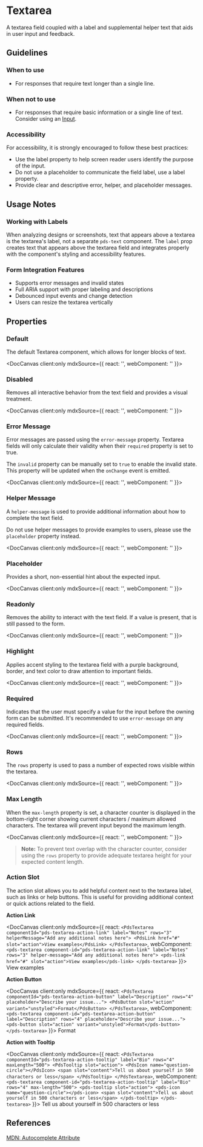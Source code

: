 
# Textarea

A textarea field coupled with a label and supplemental helper text that aids in user input and feedback.

## Guidelines

### When to use

- For responses that require text longer than a single line.

### When not to use

- For responses that require basic information or a single line of text. Consider using an [Input](/docs/components-input--docs).

### Accessibility

For accessibility, it is strongly encouraged to follow these best practices:

- Use the label property to help screen reader users identify the purpose of the input.
- Do not use a placeholder to communicate the field label, use a label property.
- Provide clear and descriptive error, helper, and placeholder messages.

## Usage Notes

### Working with Labels

When analyzing designs or screenshots, text that appears above a textarea is the textarea's label, not a separate `pds-text` component. The `label` prop creates text that appears above the textarea field and integrates properly with the component's styling and accessibility features.

### Form Integration Features

- Supports error messages and invalid states
- Full ARIA support with proper labeling and descriptions
- Debounced input events and change detection
- Users can resize the textarea vertically

## Properties

<DocArgsTable componentName="pds-textarea" docSource={components} />

### Default

The default Textarea component, which allows for longer blocks of text.

<DocCanvas client:only
  mdxSource={{
    react: '<PdsTextarea name="Default" label="Name" componentId="textarea-default"></PdsTextarea>',
    webComponent: '<pds-textarea name="Default" label="Name" component-id="textarea-default"></pds-textarea>'
}}>
  <pds-textarea name="Default" label="Name" component-id="textarea-default"></pds-textarea>
</DocCanvas>

### Disabled

Removes all interactive behavior from the text field and provides a visual treatment.

<DocCanvas client:only
  mdxSource={{
    react: '<PdsTextarea name="Disabled" label="Name" disabled="true" componentId="textarea-disabled"></PdsTextarea>',
    webComponent: '<pds-textarea name="Disabled" label="Name" disabled="true" component-id="textarea-disabled"></pds-textarea>'
}}>
  <pds-textarea name="Disabled" label="Name" disabled="true" component-id="textarea-disabled"></pds-textarea>
</DocCanvas>

### Error Message

Error messages are passed using the `error-message` property. Textarea fields will only calculate their validity when their `required` property is set to true.

The `invalid` property can be manually set to `true` to enable the invalid state. This property will be updated when the `onChange` event is emitted.

<DocCanvas client:only
  mdxSource={{
    react: '<PdsTextarea name="Invalid" label="Name" errorMessage="Field cannot be blank" invalid="true" required="true" componentId="textarea-invalid"></PdsTextarea>',
    webComponent: '<pds-textarea name="Invalid" label="Name" error-message="Field cannot be blank" invalid="true" required="true" component-id="textarea-invalid"></pds-textarea>'
}}>
  <pds-textarea name="Invalid" label="Name" error-message="Field cannot be blank" invalid="true" required="true" component-id="textarea-invalid"></pds-textarea>
</DocCanvas>

### Helper Message

A `helper-message` is used to provide additional information about how to complete the text field.

Do not use helper messages to provide examples to users, please use the `placeholder` property instead.

<DocCanvas client:only
  mdxSource={{
    react: '<PdsTextarea name="Message" label="Name" helperMessage="Helper message text" componentId="pds-textarea-helper-example"></PdsTextarea>',
    webComponent: '<pds-textarea name="Message" label="Name" helper-message="Helper message text" component-id="pds-textarea-helper-example"></pds-textarea>'
}}>
  <pds-textarea name="Message" label="Name" helper-message="Helper message text" component-id="pds-textarea-helper-example"></pds-textarea>
</DocCanvas>

### Placeholder

Provides a short, non-essential hint about the expected input.

<DocCanvas client:only
  mdxSource={{
    react: '<PdsTextarea name="Placeholder" label="Name" placeholder="Placeholder..." componentId="textarea-placeholder"></PdsTextarea>',
    webComponent: '<pds-textarea name="Placeholder" label="Name" placeholder="Placeholder..." component-id="textarea-placeholder"></pds-textarea>'
}}>
  <pds-textarea name="Placeholder" label="Name" placeholder="Placeholder..." component-id="textarea-placeholder"></pds-textarea>
</DocCanvas>

### Readonly

Removes the ability to interact with the text field. If a value is present, that is still passed to the form.

<DocCanvas client:only
  mdxSource={{
    react: '<PdsTextarea name="Readonly" label="Name" readonly="true" value="Readonly Value" componentId="textarea-readonly"></PdsTextarea>',
    webComponent: '<pds-textarea name="Readonly" label="Name" readonly="true" value="Readonly Value" component-id="textarea-readonly"></pds-textarea>'
}}>
  <pds-textarea name="Readonly" label="Name" readonly="true" value="Readonly Value" component-id="textarea-readonly"></pds-textarea>
</DocCanvas>

### Highlight

Applies accent styling to the textarea field with a purple background, border, and text color to draw attention to important fields.

<DocCanvas client:only
  mdxSource={{
    react: '<PdsTextarea name="Highlight" label="Message" highlight="true" value="This textarea is highlighted" componentId="textarea-highlight"></PdsTextarea>',
    webComponent: '<pds-textarea name="Highlight" label="Message" highlight="true" value="This textarea is highlighted" component-id="textarea-highlight"></pds-textarea>'
}}>
  <pds-textarea name="Highlight" label="Message" highlight="true" value="This textarea is highlighted" component-id="textarea-highlight"></pds-textarea>
</DocCanvas>

### Required

Indicates that the user must specify a value for the input before the owning form can be submitted. It's recommended to use `error-message` on any required fields.

<DocCanvas client:only
  mdxSource={{
    react: '<PdsTextarea name="Required" label="Name" required="true" componentId="textarea-required"></PdsTextarea>',
    webComponent: '<pds-textarea name="Required" label="Name" required="true" component-id="textarea-required"></pds-textarea>'
}}>
  <pds-textarea name="Required" label="Name" required="true" component-id="textarea-required"></pds-textarea>
</DocCanvas>

### Rows

The `rows` property is used to pass a number of expected rows visible within the textarea.

<DocCanvas client:only
  mdxSource={{
    react: '<PdsTextarea name="Rows" label="Name" rows="4" componentId="textarea-rows"></PdsTextarea>',
    webComponent: '<pds-textarea name="Rows" label="Name" rows="4" component-id="textarea-rows"></pds-textarea>'
}}>
  <pds-textarea name="Rows" label="Name" rows="4" component-id="textarea-rows"></pds-textarea>
</DocCanvas>

### Max Length

When the `max-length` property is set, a character counter is displayed in the bottom-right corner showing current characters / maximum allowed characters. The textarea will prevent input beyond the maximum length.

<DocCanvas client:only
  mdxSource={{
    react: '<PdsTextarea name="Bio" label="Bio" maxLength="120" rows="4" componentId="textarea-maxlength" placeholder="Tell us about yourself..."></PdsTextarea>',
    webComponent: '<pds-textarea name="Bio" label="Bio" max-length="120" rows="4" component-id="textarea-maxlength" placeholder="Tell us about yourself..."></pds-textarea>'
}}>
  <pds-textarea name="Bio" label="Bio" max-length="120" rows="4" component-id="textarea-maxlength" placeholder="Tell us about yourself..."></pds-textarea>
</DocCanvas>

> **Note:** To prevent text overlap with the character counter, consider using the `rows` property to provide adequate textarea height for your expected content length.

### Action Slot

The action slot allows you to add helpful content next to the textarea label, such as links or help buttons. This is useful for providing additional context or quick actions related to the field.

**Action Link**

<DocCanvas client:only
  mdxSource={{
    react: `<PdsTextarea componentId="pds-textarea-action-link" label="Notes" rows="3" helperMessage="Add any additional notes here">
  <PdsLink href="#" slot="action">View examples</PdsLink>
</PdsTextarea>`,
    webComponent: `<pds-textarea component-id="pds-textarea-action-link" label="Notes" rows="3" helper-message="Add any additional notes here">
  <pds-link href="#" slot="action">View examples</pds-link>
</pds-textarea>`
}}>
  <pds-textarea component-id="pds-textarea-action-link" label="Notes" rows="3" helper-message="Add any additional notes here">
    <pds-link href="#" slot="action">View examples</pds-link>
  </pds-textarea>
</DocCanvas>

**Action Button**

<DocCanvas client:only
  mdxSource={{
    react: `<PdsTextarea componentId="pds-textarea-action-button" label="Description" rows="4" placeholder="Describe your issue...">
  <PdsButton slot="action" variant="unstyled">Format</PdsButton>
</PdsTextarea>`,
    webComponent: `<pds-textarea component-id="pds-textarea-action-button" label="Description" rows="4" placeholder="Describe your issue...">
  <pds-button slot="action" variant="unstyled">Format</pds-button>
</pds-textarea>`
}}>
  <pds-textarea component-id="pds-textarea-action-button" label="Description" rows="4" placeholder="Describe your issue...">
    <pds-button slot="action" variant="unstyled">Format</pds-button>
  </pds-textarea>
</DocCanvas>

**Action with Tooltip**

<DocCanvas client:only
  mdxSource={{
    react: `<PdsTextarea componentId="pds-textarea-action-tooltip" label="Bio" rows="4" maxLength="500">
  <PdsTooltip slot="action">
    <PdsIcon name="question-circle"></PdsIcon>
    <span slot="content">Tell us about yourself in 500 characters or less</span>
  </PdsTooltip>
</PdsTextarea>`,
    webComponent: `<pds-textarea component-id="pds-textarea-action-tooltip" label="Bio" rows="4" max-length="500">
  <pds-tooltip slot="action">
    <pds-icon name="question-circle"></pds-icon>
    <span slot="content">Tell us about yourself in 500 characters or less</span>
  </pds-tooltip>
</pds-textarea>`
}}>
  <pds-textarea component-id="pds-textarea-action-tooltip" label="Bio" rows="4" max-length="500">
    <pds-tooltip slot="action">
      <pds-icon name="question-circle"></pds-icon>
      <span slot="content">Tell us about yourself in 500 characters or less</span>
    </pds-tooltip>
  </pds-textarea>
</DocCanvas>

## References

[MDN: Autocomplete Attribute](https://developer.mozilla.org/en-US/docs/Web/HTML/Attributes/autocomplete)
